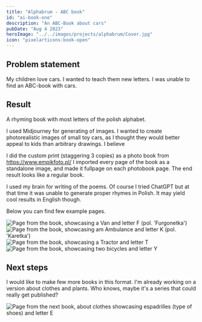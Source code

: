 ```yaml
---
title: "Alphabrum - ABC book"
id: "ai-book-one"
description: "An ABC-Book about cars"
pubDate: "Aug 4 2023"
heroImage: "../../images/projects/alphabrum/Cover.jpg"
icon: "pixelarticons:book-open"
---
```




## Problem statement

My children love cars. I wanted to teach them new letters. I was unable to find an ABC-book with cars.

## Result

A rhyming book with most letters of the polish alphabet.

I used Midjourney for generating of images. I wanted to create photorealistic images of small toy cars,
as I thought they would better appeal to kids than arbitrary drawings. I believe

I did the custom print (staggering 3 copies) as a photo book from https://www.empikfoto.pl/ I imported
every page of the book as a standalone image, and made it fullpage on each photobook page. The end result
looks like a regular book.


I used my brain for writing of the poems. Of course I tried ChatGPT but at that time it was unable to generate
proper rhymes in Polish. It may yield cool results in English though.

Below you can find few example pages.

<div class="grid grid-cols-2 gap-4 sm:grid-cols-3 md:gap-6 xl:gap-8">
    <Image src={letterFImage} alt="Page from the book, showcasing a Van and letter F (pol. 'Furgonetka')" width={300} class="border-4 border-black" />
    <Image src={letterKImage} alt="Page from the book, showcasing am Ambulance and letter K (pol. 'Karetka')" width={300} class="border-4 border-black" />
    <Image src={letterTImage} alt="Page from the book, showcasing a Tractor and letter T" width={300} class="border-4 border-black" />
    <Image src={letterYImage} alt="Page from the book, showcasing two bicycles and letter Y" width={300} class="border-4 border-black" />
</div>

## Next steps

I would like to make few more books in this format. I'm already working on a version about clothes and plants.
Who knows, maybe it's a series that could really get published?


<div class="flex flex-col md:flex-row justify-between items-center ml-1 mb-1 gap-1">
    <Image src={letterEImage} alt="Page from the next book, about clothes showcasing espadrilles (type of shoes) and letter E" width={300} class="border-4 border-black" />
</div>
